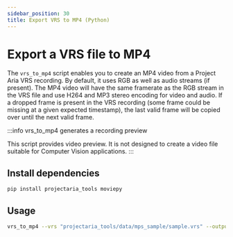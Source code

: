 ```yaml
---
sidebar_position: 30
title: Export VRS to MP4 (Python)
---
```


# Export a VRS file to MP4

The `vrs_to_mp4` script enables you to create an MP4 video from a Project Aria VRS recording.
By default, it uses RGB as well as audio streams (if present).
The MP4 video will have the same framerate as the RGB stream in the VRS file and use H264 and MP3 stereo encoding for video and audio.
If a dropped frame is present in the VRS recording (some frame could be missing at a given expected timestamp), the last valid frame will be copied over until the next valid frame.

:::info vrs_to_mp4 generates a recording preview

This script provides video preview. It is not designed to create a video file suitable for Computer Vision applications.
:::

## Install dependencies

```bash
pip install projectaria_tools moviepy
```

## Usage

```bash
vrs_to_mp4 --vrs "projectaria_tools/data/mps_sample/sample.vrs" --output_video "sample.mp4"
```

